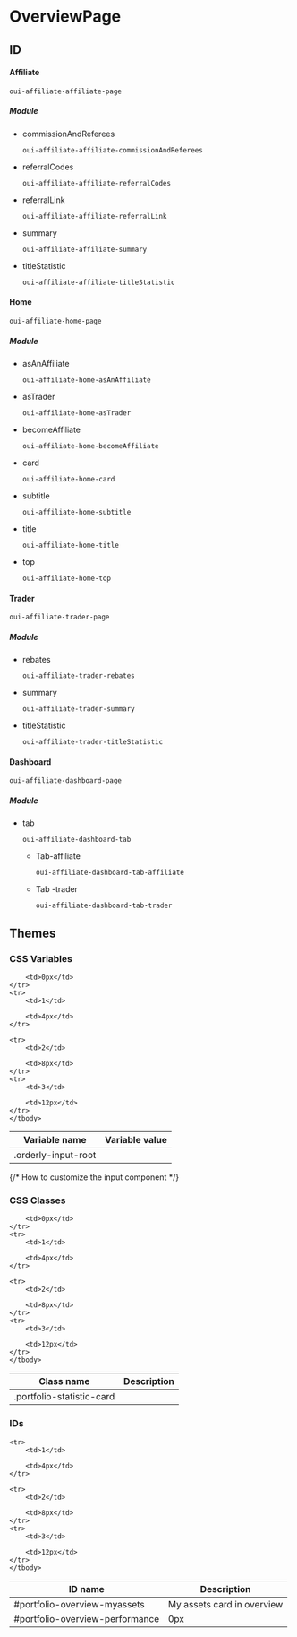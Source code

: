 
<Meta title="Package/Affiliate/OverviewPage"/>

# OverviewPage

## ID


#### Affiliate

`oui-affiliate-affiliate-page`

##### Module

- commissionAndReferees

  `oui-affiliate-affiliate-commissionAndReferees`

- referralCodes

  `oui-affiliate-affiliate-referralCodes`

- referralLink

  `oui-affiliate-affiliate-referralLink`

- summary

  `oui-affiliate-affiliate-summary`

- titleStatistic

  `oui-affiliate-affiliate-titleStatistic`



#### Home

`oui-affiliate-home-page`

##### Module

- asAnAffiliate

  `oui-affiliate-home-asAnAffiliate`

- asTrader

  `oui-affiliate-home-asTrader`

- becomeAffiliate

  `oui-affiliate-home-becomeAffiliate`

- card

  `oui-affiliate-home-card`

- subtitle

  `oui-affiliate-home-subtitle`

- title

  `oui-affiliate-home-title`

- top

  `oui-affiliate-home-top`



#### Trader

`oui-affiliate-trader-page`

##### Module

- rebates

  `oui-affiliate-trader-rebates`

- summary

  `oui-affiliate-trader-summary`

- titleStatistic

  `oui-affiliate-trader-titleStatistic`



#### Dashboard

`oui-affiliate-dashboard-page`

##### Module

- tab

  `oui-affiliate-dashboard-tab`

  - Tab-affiliate

    `oui-affiliate-dashboard-tab-affiliate`

  - Tab -trader

    `oui-affiliate-dashboard-tab-trader` 

## Themes


### CSS Variables

<table>
    <thead>
    <tr>
        <th>Variable name</th>
        <th>Variable value</th>
    </tr>
    </thead>
    <tbody>
    <tr>
        <td>.orderly-input-root</td>

        <td>0px</td>
    </tr>
    <tr>
        <td>1</td>

        <td>4px</td>
    </tr>

    <tr>
        <td>2</td>

        <td>8px</td>
    </tr>
    <tr>
        <td>3</td>

        <td>12px</td>
    </tr>
    </tbody>
</table>

{/* How to customize the input component */}

### CSS Classes

<table>
    <thead>
    <tr>
        <th>Class name</th>
        <th>Description</th>
    </tr>
    </thead>
    <tbody>
    <tr>
        <td>.portfolio-statistic-card</td>

        <td>0px</td>
    </tr>
    <tr>
        <td>1</td>

        <td>4px</td>
    </tr>

    <tr>
        <td>2</td>

        <td>8px</td>
    </tr>
    <tr>
        <td>3</td>

        <td>12px</td>
    </tr>
    </tbody>
</table>

### IDs

<table className="oui-w-full">
    <thead>
    <tr>
        <th>ID name</th>
        <th>Description</th>
    </tr>
    </thead>
    <tbody>
    <tr>
        <td>#portfolio-overview-myassets</td>
        <td>My assets card in overview</td>
    </tr>
    <tr>
        <td>#portfolio-overview-performance</td>
        <td>0px</td>
    </tr>

    <tr>
        <td>1</td>

        <td>4px</td>
    </tr>

    <tr>
        <td>2</td>

        <td>8px</td>
    </tr>
    <tr>
        <td>3</td>

        <td>12px</td>
    </tr>
    </tbody>
</table>
